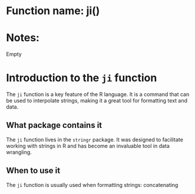 # Function name: ji()
# Notes:
Empty


# Introduction to the `ji` function 

The `ji` function is a key feature of the R language. It is a command that can be used to interpolate strings, making it a great tool for formatting text and data.

## What package contains it 

The `ji` function lives in the `stringr` package. It was designed to facilitate working with strings in R and has become an invaluable tool in data wrangling.

## When to use it

The `ji` function is usually used when formatting strings: concatenating